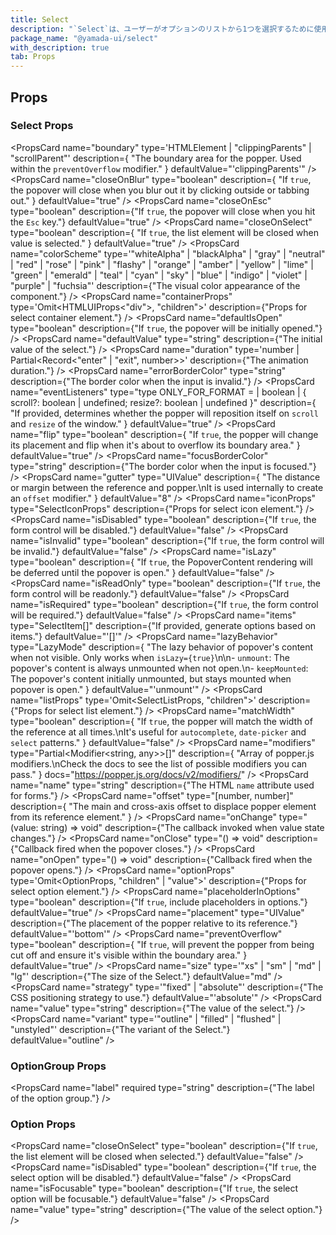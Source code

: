 ```yaml
---
title: Select
description: "`Select`は、ユーザーがオプションのリストから1つを選択するために使用されるコンポーネントです。"
package_name: "@yamada-ui/select"
with_description: true
tab: Props
---
```


## Props

### Select Props

<PropsCard
  name="boundary"
  type='HTMLElement | "clippingParents" | "scrollParent"'
  description={
    "The boundary area for the popper. Used within the `preventOverflow` modifier."
  }
  defaultValue="'clippingParents'"
/>
<PropsCard
  name="closeOnBlur"
  type="boolean"
  description={
    "If `true`, the popover will close when you blur out it by clicking outside or tabbing out."
  }
  defaultValue="true"
/>
<PropsCard
  name="closeOnEsc"
  type="boolean"
  description={"If `true`, the popover will close when you hit the `Esc` key."}
  defaultValue="true"
/>
<PropsCard
  name="closeOnSelect"
  type="boolean"
  description={
    "If `true`, the list element will be closed when value is selected."
  }
  defaultValue="true"
/>
<PropsCard
  name="colorScheme"
  type='"whiteAlpha" | "blackAlpha" | "gray" | "neutral" | "red" | "rose" | "pink" | "flashy" | "orange" | "amber" | "yellow" | "lime" | "green" | "emerald" | "teal" | "cyan" | "sky" | "blue" | "indigo" | "violet" | "purple" | "fuchsia"'
  description={"The visual color appearance of the component."}
/>
<PropsCard
  name="containerProps"
  type='Omit<HTMLUIProps<"div">, "children">'
  description={"Props for select container element."}
/>
<PropsCard
  name="defaultIsOpen"
  type="boolean"
  description={"If `true`, the popover will be initially opened."}
/>
<PropsCard
  name="defaultValue"
  type="string"
  description={"The initial value of the select."}
/>
<PropsCard
  name="duration"
  type='number | Partial<Record<"enter" | "exit", number>>'
  description={"The animation duration."}
/>
<PropsCard
  name="errorBorderColor"
  type="string"
  description={"The border color when the input is invalid."}
/>
<PropsCard
  name="eventListeners"
  type="type ONLY_FOR_FORMAT =
  | boolean
  | { scroll?: boolean | undefined; resize?: boolean | undefined }"
  description={
    "If provided, determines whether the popper will reposition itself on `scroll`  and `resize` of the window."
  }
  defaultValue="true"
/>
<PropsCard
  name="flip"
  type="boolean"
  description={
    "If `true`, the popper will change its placement and flip when it's about to overflow its boundary area."
  }
  defaultValue="true"
/>
<PropsCard
  name="focusBorderColor"
  type="string"
  description={"The border color when the input is focused."}
/>
<PropsCard
  name="gutter"
  type="UIValue<number>"
  description={
    "The distance or margin between the reference and popper.\nIt is used internally to create an `offset` modifier."
  }
  defaultValue="8"
/>
<PropsCard
  name="iconProps"
  type="SelectIconProps"
  description={"Props for select icon element."}
/>
<PropsCard
  name="isDisabled"
  type="boolean"
  description={"If `true`, the form control will be disabled."}
  defaultValue="false"
/>
<PropsCard
  name="isInvalid"
  type="boolean"
  description={"If `true`, the form control will be invalid."}
  defaultValue="false"
/>
<PropsCard
  name="isLazy"
  type="boolean"
  description={
    "If `true`, the PopoverContent rendering will be deferred until the popover is open."
  }
  defaultValue="false"
/>
<PropsCard
  name="isReadOnly"
  type="boolean"
  description={"If `true`, the form control will be readonly."}
  defaultValue="false"
/>
<PropsCard
  name="isRequired"
  type="boolean"
  description={"If `true`, the form control will be required."}
  defaultValue="false"
/>
<PropsCard
  name="items"
  type="SelectItem[]"
  description={"If provided, generate options based on items."}
  defaultValue="'[]'"
/>
<PropsCard
  name="lazyBehavior"
  type="LazyMode"
  description={
    "The lazy behavior of popover's content when not visible. Only works when `isLazy={true}`\n\n- `unmount`: The popover's content is always unmounted when not open.\n- `keepMounted`: The popover's content initially unmounted, but stays mounted when popover is open."
  }
  defaultValue="'unmount'"
/>
<PropsCard
  name="listProps"
  type='Omit<SelectListProps, "children">'
  description={"Props for select list element."}
/>
<PropsCard
  name="matchWidth"
  type="boolean"
  description={
    "If `true`, the popper will match the width of the reference at all times.\nIt's useful for `autocomplete`, `date-picker` and `select` patterns."
  }
  defaultValue="false"
/>
<PropsCard
  name="modifiers"
  type="Partial<Modifier<string, any>>[]"
  description={
    "Array of popper.js modifiers.\nCheck the docs to see the list of possible modifiers you can pass."
  }
  docs="https://popper.js.org/docs/v2/modifiers/"
/>
<PropsCard
  name="name"
  type="string"
  description={"The HTML `name` attribute used for forms."}
/>
<PropsCard
  name="offset"
  type="[number, number]"
  description={
    "The main and cross-axis offset to displace popper element from its reference element."
  }
/>
<PropsCard
  name="onChange"
  type="(value: string) => void"
  description={"The callback invoked when value state changes."}
/>
<PropsCard
  name="onClose"
  type="() => void"
  description={"Callback fired when the popover closes."}
/>
<PropsCard
  name="onOpen"
  type="() => void"
  description={"Callback fired when the popover opens."}
/>
<PropsCard
  name="optionProps"
  type='Omit<OptionProps, "children" | "value">'
  description={"Props for select option element."}
/>
<PropsCard
  name="placeholderInOptions"
  type="boolean"
  description={"If `true`, include placeholders in options."}
  defaultValue="true"
/>
<PropsCard
  name="placement"
  type="UIValue<Placement>"
  description={"The placement of the popper relative to its reference."}
  defaultValue="'bottom'"
/>
<PropsCard
  name="preventOverflow"
  type="boolean"
  description={
    "If `true`, will prevent the popper from being cut off and ensure it's visible within the boundary area."
  }
  defaultValue="true"
/>
<PropsCard
  name="size"
  type='"xs" | "sm" | "md" | "lg"'
  description={"The size of the Select."}
  defaultValue="md"
/>
<PropsCard
  name="strategy"
  type='"fixed" | "absolute"'
  description={"The CSS positioning strategy to use."}
  defaultValue="'absolute'"
/>
<PropsCard
  name="value"
  type="string"
  description={"The value of the select."}
/>
<PropsCard
  name="variant"
  type='"outline" | "filled" | "flushed" | "unstyled"'
  description={"The variant of the Select."}
  defaultValue="outline"
/>

### OptionGroup Props

<PropsCard
  name="label"
  required
  type="string"
  description={"The label of the option group."}
/>

### Option Props

<PropsCard
  name="closeOnSelect"
  type="boolean"
  description={"If `true`, the list element will be closed when selected."}
  defaultValue="false"
/>
<PropsCard
  name="icon"
  type="ReactElement<any, string | JSXElementConstructor<any>>"
/>
<PropsCard
  name="isDisabled"
  type="boolean"
  description={"If `true`, the select option will be disabled."}
  defaultValue="false"
/>
<PropsCard
  name="isFocusable"
  type="boolean"
  description={"If `true`, the select option will be focusable."}
  defaultValue="false"
/>
<PropsCard
  name="value"
  type="string"
  description={"The value of the select option."}
/>
